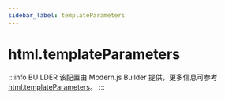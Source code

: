 ```yaml
---
sidebar_label: templateParameters
---
```


# html.templateParameters

:::info BUILDER
该配置由 Modern.js Builder 提供，更多信息可参考 [html.templateParameters](https://modernjs.dev/builder/api/config-html.html#html-templateparameters)。
:::


<Main />
